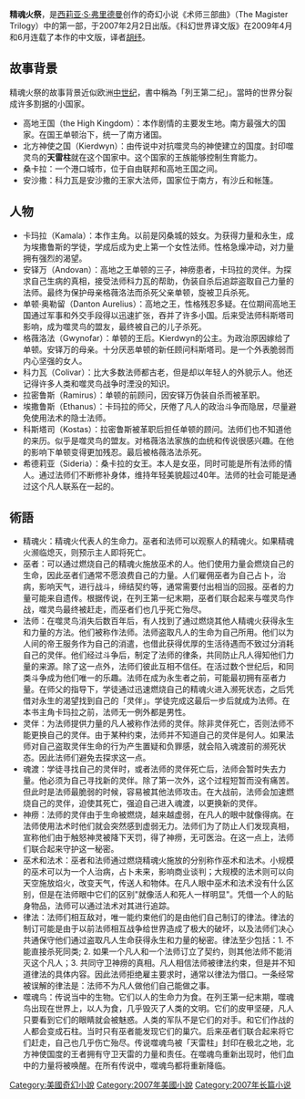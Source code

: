 {{unreferenced|time=2011-09-09T15:24:00+00:00}}
{{Infobox Book  | <!-- See Wikipedia:WikiProject_Novels or Wikipedia:WikiProject_Books -->
| name           = 精魂火祭
| image          = 
| image_caption  = 
| author         = [[西莉亚·S·弗里德曼|西莉亚·S·弗里德曼]]
| cover_artist   = [[Michael_Whelan|Michael Whelan]]和[[John_Jude_Palencar|John Jude Palencar]]
| country        = [[美国|美国]]
| language       = [[英语|英语]]
| series         = [[术师三部曲|术师三部曲]]
| genre          = [[奇幻小说|奇幻小说]]
| publisher      = [[DAW_Books|DAW Books]]
| pub_date       = 2007年1月2日
| media_type     = Print （Hardcover）
| pages          = 464 pp （Hardcover）
| isbn           = ISBN 0-75640-432-0
| followed_by    = [[怒火之翼|怒火之翼]]
}}

'''精魂火祭'''，是[[西莉亚·S·弗里德曼|西莉亚·S·弗里德曼]]创作的奇幻小说《术师三部曲》（The Magister Trilogy）中的第一部，于2007年2月2日出版。《科幻世界译文版》在2009年4月和6月连载了本作的中文版，译者[[胡纾|胡纾]]。

== 故事背景 ==
精魂火祭的故事背景近似欧洲[[中世纪|中世纪]]，書中稱為「列王第二纪」。當時的世界分裂成许多割据的小国家。
*高地王国（the High Kingdom）：本作剧情的主要发生地。南方最强大的国家。在国王单顿治下，统一了南方诸国。
*北方神使之国（Kierdwyn）：由传说中对抗噬灵鸟的神使建立的国度。封印噬灵鸟的'''天雷柱'''就在这个国家中。这个国家的王族能够控制生育能力。
*桑卡拉：一个港口城市，位于自由联邦和高地王国之间。
*安沙撒：科力瓦是安沙撒的王家大法师，国家位于南方，有沙丘和帐篷。

== 人物 ==
*卡玛拉（Kamala）：本作主角。以前是冈桑城的妓女。为获得力量和永生，成为埃撒鲁斯的学徒，学成后成为史上第一个女性法师。性格急燥冲动，对力量拥有强烈的渴望。
*安铎万（Andovan）：高地之王单顿的三子，神痨患者，卡玛拉的灵伴。为探求自己生病的真相，接受法师科力瓦的帮助，伪装自杀后追踪盗取自己力量的法师。最终为保护母亲格薇洛法而杀死父亲单顿，旋被卫兵杀死。
*单顿·奥勒留（Danton Aurelius）：高地之王，性格残忍多疑。在位期间高地王国通过军事和外交手段得以迅速扩张，吞并了许多小国。后来受法师科斯塔司影响，成为噬灵鸟的盟友，最终被自己的儿子杀死。
*格薇洛法（Gwynofar）：单顿的王后。Kierdwyn的公主。为政治原因嫁给了单顿。安铎万的母亲。十分厌恶单顿的新任顾问科斯塔司。是一个外表脆弱而内心坚强的女人。
*科力瓦（Colivar）：比大多数法师都古老，但是却以年轻人的外貌示人。他还记得许多人类和噬灵鸟战争时湮没的知识。
*拉密鲁斯（Ramirus）：单顿的前顾问，因安铎万伪装自杀而被革职。
*埃撒鲁斯（Ethanus）：卡玛拉的师父，厌倦了凡人的政治斗争而隐居，尽量避免使用法术的隐士法师。
*科斯塔司（Kostas）：拉密鲁斯被革职后担任单顿的顾问。法师们也不知道他的来历。似乎是噬灵鸟的盟友。对格薇洛法家族的血统和传说很感兴趣。在他的影响下单顿变得更加残忍。最后被格薇洛法杀死。
*希德莉亚（Sideria）：桑卡拉的女王。本人是女巫，同时可能是所有法师的情人。通过法师们不断修补身体，维持年轻美貌超过40年。法师的社会可能是通过这个凡人联系在一起的。

== 術語 ==
*精魂火：精魂火代表人的生命力。巫者和法师可以观察人的精魂火。如果精魂火濒临熄灭，则预示主人即将死亡。
*巫者：可以通过燃烧自己的精魂火施放巫术的人。他们使用力量会燃烧自己的生命，因此巫者们通常不愿浪费自己的力量。人们雇佣巫者为自己占卜，治病，影响天气，进行战斗，缔结契约等，通常需要付出相当的回报。巫者的力量可能来自遗传。根据传说，在列王第一纪末期，巫者们联合起来与噬灵鸟作战，噬灵鸟最终被赶走，而巫者们也几乎死亡殆尽。
*法师：在噬灵鸟消失后数百年后，有人找到了通过燃烧其他人精魂火获得永生和力量的方法。他们被称作法师。法师盗取凡人的生命为自己所用。他们以为人间的帝王服务作为自己的消遣，也借此获得优厚的生活待遇而不致过分消耗自己的灵伴。他们经过斗争后，制定了法师的律条，共同防止凡人得知他们力量的来源。除了这一点外，法师们彼此互相不信任。在活过数个世纪后，和同类斗争成为他们唯一的乐趣。法师在成为永生者之前，可能最初拥有巫者力量。在师父的指导下，学徒通过迅速燃烧自己的精魂火进入濒死状态，之后凭借对永生的渴望找到自己的「灵伴」。学徒完成这最后一步后就成为法师。在本书主角卡玛拉之前，法师无一例外都是男性。
*灵伴：为法师提供力量的凡人被称作法师的灵伴。除非灵伴死亡，否则法师不能更换自己的灵伴。由于某种约束，法师并不知道自己的灵伴是何人。如果法师对自己盗取灵伴生命的行为产生置疑和负罪感，就会陷入魂渡前的濒死状态。因此法师们避免去探求这一点。
*魂渡：学徒寻找自己的灵伴时，或者法师的灵伴死亡后，法师会暂时失去力量。他必须为自己寻找新的灵伴。除了第一次外，这个过程短暂而没有痛苦。但此时是法师最脆弱的时候，容易被其他法师攻击。在大战前，法师会加速燃烧自己的灵伴，迫使其死亡，强迫自己进入魂渡，以更换新的灵伴。
*神痨：法师的灵伴由于生命被燃烧，越来越虚弱，在凡人的眼中就像得病。在法师使用法术时他们就会突然感到虚弱无力。法师们为了防止人们发现真相，宣称他们由于触怒神灵被降下天罚，得了神痨，无可医治。在这一点上，法师们联合起来守护这一秘密。
*巫术和法术：巫者和法师通过燃烧精魂火施放的分别称作巫术和法术。小规模的巫术可以为一个人治病，占卜未来，影响商业谈判；大规模的法术则可以向天空施放焰火，改变天气，传送人和物体。在凡人眼中巫术和法术没有什么区别，但是在法师眼中它们的区别"就像活人和死人一样明显"。凭借一个人的贴身物品，法师可以通过法术对其进行追踪。
*律法：法师们相互敌对，唯一能约束他们的是由他们自己制订的律法。律法的制订可能是由于以前法师相互战争给世界造成了极大的破坏，以及法师们决心共通保守他们通过盗取凡人生命获得永生和力量的秘密。律法至少包括：1. 不能直接杀死同类; 2. 如果一个凡人和一个法师订立了契约，则其他法师不能消灭这个凡人；3. 共同守卫神痨的真相。凡人相信法师被律法约束，但是并不知道律法的具体内容。因此法师拒绝雇主要求时，通常以律法为借口。一条经常被误解的律法是：法师不为凡人做他们自己能做之事。
*噬魂鸟：传说当中的生物。它们以人的生命力为食。在列王第一纪末期，噬魂鸟出现在世界上，以人为食，几乎毁灭了人类的文明。它们的皮甲坚硬，凡人只要看到它们的眼睛就会被魅惑。人类的军队不是它们的对手。和它们作战的人都会变成石柱。当时只有巫者能发现它们的巢穴。后来巫者们联合起来将它们赶走，自己也几乎伤亡殆尽。传说噬魂鸟被「天雷柱」封印在极北之地，北方神使国度的王者拥有守卫天雷的力量和责任。在噬魂鸟重新出现时，他们血中的力量将被唤醒。在所有传说中，噬魂鸟都将重新降临。

[[Category:美國奇幻小說|Category:美國奇幻小說]]
[[Category:2007年美國小說|Category:2007年美國小說]]
[[Category:2007年长篇小说|Category:2007年长篇小说]]